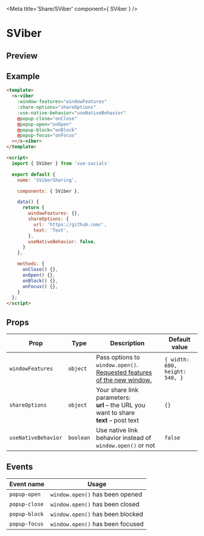 
<Meta title='Share/SViber' component={ SViber } />

<style>{`
  .custom-preview .base-canvas {
    height: auto;
  }
`}</style>

# SViber

## Preview

<Preview className="custom-preview">
  <Story id='share-sviber--default' />
</Preview>

## Example

```html
<template>
  <s-viber
    :window-features="windowFeatures"
    :share-options="shareOptions"
    :use-native-behavior="useNativeBehavior"
    @popup-close="onClose"
    @popup-open="onOpen"
    @popup-block="onBlock"
    @popup-focus="onFocus"
  ></s-viber>
</template>

<script>
  import { SViber } from 'vue-socials'

  export default {
    name: 'SViberSharing',

    components: { SViber },

    data() {
      return {
        windowFeatures: {},
        shareOptions: {
          url: 'https://github.com/',
          text: 'Text',
        },
        useNativeBehavior: false,
      }
    },

    methods: {
      onClose() {},
      onOpen() {},
      onBlock() {},
      onFocus() {},
    }
  };
</script>
```

## Props

| Prop | Type | Description | Default value |
| ------ | ------ | ------ | ------ |
`windowFeatures` | `object` | Pass options to `window.open()`. [Requested features of the new window.](https://developer.mozilla.org/en-US/docs/Web/API/Window/open#window_features) | `{ width: 600, height: 540, }`
`shareOptions` | `object` | Your share link parameters: <br /> **url** – the URL you want to share <br /> **text** – post text  | `{}`
`useNativeBehavior` | `boolean` | Use native link behavior instead of `window.open()` or not | `false`

## Events

| Event name | Usage |
| ------ | ------ |
`popup-open` | `window.open()` has been opened |
`popup-close` | `window.open()` has been closed |
`popup-block` | `window.open()` has been blocked |
`popup-focus` | `window.open()` has been focused |

